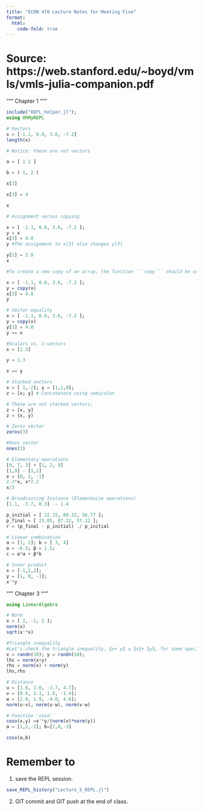 ```yaml
---
title: "ECON 470 Lecture Notes for Meeting Five"
format:
  html:
    code-fold: true
---
```


# Source: https://web.stanford.edu/~boyd/vmls/vmls-julia-companion.pdf

"""
Chapter 1
"""

```julia
include("REPL_helper.jl");
using OhMyREPL

# Vectors
x = [-1.1, 0.0, 3.6, -7.2]
length(x)

# Notice: these are not vectors

a = [ 1 2 ]

b = ( 1, 2 )

x[3]

x[3] = 4

x

# Assignment versus copying

x = [ -1.1, 0.0, 3.6, -7.2 ];
y = x
x[3] = 4.0
y #The assignment to x[3] also changes y[3]

y[1] = 2.0
x

#To create a new copy of an array, the function ```copy``` should be used.

x = [ -1.1, 0.0, 3.6, -7.2 ];
y = copy(x)
x[3] = 4.0
y

# Vector equality
x = [ -1.1, 0.0, 3.6, -7.2 ];
y = copy(x)
y[3] = 4.0
y == x

#Scalars vs. 1-vectors
x = [1.3]

y = 1.3

x == y

# Stacked vectors
x = [ 1,-2]; y = [1,1,0];
z = [x; y] # Concatenate using semicolon

# These are not stacked vectors:
z = [x, y]
z = (x, y)

# Zeros vector
zeros(3)

#Ones vector
ones(2)

# Elementary operations
[0, 7, 3] + [1, 2, 0] 
[1,9] - [1,1]
x = [0, 2, -1]
2.2*x, x*2.2
x/3

# Broadcasting Instance (Elementwise operations)
[1.1, -3.7, 0.3] .- 1.4

p_initial = [ 22.15, 89.32, 56.77 ];
p_final = [ 23.05, 87.32, 57.12 ];
r = (p_final - p_initial) ./ p_initial

# Linear combination
a = [1, 2]; b = [ 3, 4]
α = -0.5; β = 1.5;
c = α*a + β*b

# Inner product
x = [-1,2,2];
y = [1, 0, -3];
x'*y

```
"""
Chapter 3
"""

```julia
using LinearAlgebra

# Norm
x = [ 2, -1, 2 ];
norm(x)
sqrt(x'*x)

#Triangle inequality
#Let’s check the triangle inequality, ‖x+ y‖ ≤ ‖x‖+ ‖y‖, for some specific values of x and y.
x = randn(10); y = randn(10);
lhs = norm(x+y)
rhs = norm(x) + norm(y)
lhs,rhs

# Distance
u = [1.8, 2.0, -3.7, 4.7];
v = [0.6, 2.1, 1.9, -1.4];
w = [2.0, 1.9, -4.0, 4.6];
norm(u-v), norm(u-w), norm(v-w)

# Function 'coso'
coso(x,y) =x'*y/(norm(x)*norm(y))
a = [1,2,-1]; b=[2,0,-3]

coso(a,b)
```

# Remember to 
1. save the REPL session.

```julia
save_REPL_history("Lecture_5_REPL.jl")
```

2. GIT commit and GIT push at the end of class.